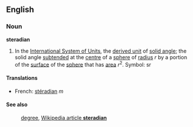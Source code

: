 ==English==
===Noun===
'''steradian'''

#In the [[International System of Units]], the [[derived unit]] of [[solid angle]]; the solid angle [[subtended]] at the [[centre]] of a [[sphere]] of [[radius]] ''r'' by a portion of the [[surface]] of the [[sphere]] that has [[area]] ''r''<sup>2</sup>.  Symbol: sr

====Translations====

*French: [[stéradian]] ''m''

====See also====
:[[degree]], [[en:steradian|Wikipedia article '''steradian''']]
